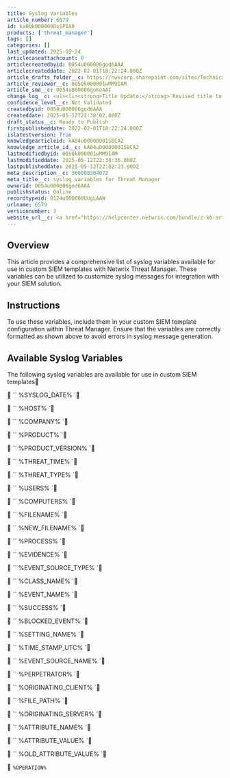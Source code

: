 ---
title: Syslog Variables
article_number: 6579
id: ka0Qk000000DsSPIA0
products: ['threat_manager']
tags: []
categories: []
last_updated: 2025-05-24
articlecaseattachcount: 0
articlecreatedbyid: 0054u000006god6AAA
articlecreateddate: 2022-02-01T18:22:24.000Z
article_drafts_folder__c: https://nwxcorp.sharepoint.com/sites/TechnicalSupportOperations/Shared%20Documents/Technical%20Knowledge%20Management/Salesforce%20Knowledge%20Drafts/kA04u0000000ISBCA2
article_reviewer__c: 005Qk000001wMM9IAM
article_sme__c: 0054u000006goKoAAI
change_log__c: <ul><li><strong>Title Update:</strong> Revised title to follow title case and align with style guidelines.</li><li><strong>Section Headers:</strong> Added clear and descriptive section headers (e.g., &quot;Overview,&quot; &quot;Available Syslog Variables,&quot; &quot;Instructions,&quot; &quot;Product Information&quot;) for better readability and structure.</li><li><strong>Formatting:</strong> Converted the list of variables into a properly formatted HTML unordered list for consistency and accessibility.</li><li><strong>Content Clarity:</strong> Rephrased the summary and issue sections into a cohesive &quot;Overview&quot; section to improve clarity and flow.</li><li><strong>Product Naming:</strong> Updated product name to &quot;Netwrix Threat Manager&quot; for consistency with approved naming conventions.</li><li><strong>Removed Inline Styles:</strong> Eliminated inline styles and replaced them with semantic HTML for better maintainability and compliance with accessibility standards.</li><li><strong>Alt Text:</strong> No images were present, so no alt text was required.</li><li>Updated Tags (HGR)</li></ul>
confidence_level__c: Not Validated
createdbyid: 0054u000006god6AAA
createddate: 2025-05-12T22:38:02.000Z
draft_status__c: Ready to Publish
firstpublisheddate: 2022-02-01T18:22:24.000Z
islatestversion: True
knowledgearticleid: kA04u0000000ISBCA2
knowledge_article_id__c: kA04u0000000ISBCA2
lastmodifiedbyid: 005Qk000001wMM9IAM
lastmodifieddate: 2025-05-12T22:38:36.000Z
lastpublisheddate: 2025-05-12T22:02:23.000Z
meta_description__c: 360008304072
meta_title__c: syslog variables for Threat Manager
ownerid: 0054u000006god6AAA
publishstatus: Online
recordtypeid: 0124u000000UUgLAAW
urlname: 6579
versionnumber: 3
website_url__c: <a href="https://helpcenter.netwrix.com/bundle/z-kb-articles-salesforce/page/kA04u0000000ISBCA2.html" target="_blank">Open in a new window</a>
---

## Overview

This article provides a comprehensive list of syslog variables available for use in custom SIEM templates with Netwrix Threat Manager. These variables can be utilized to customize syslog messages for integration with your SIEM solution.

## Instructions

To use these variables, include them in your custom SIEM template configuration within Threat Manager. Ensure that the variables are correctly formatted as shown above to avoid errors in syslog message generation.

## Available Syslog Variables

The following syslog variables are available for use in custom SIEM templates

  `` %SYSLOG_DATE% `

  `` %HOST% `

  `` %COMPANY% `

  `` %PRODUCT% `

  `` %PRODUCT_VERSION% `

  `` %THREAT_TIME% `

  `` %THREAT_TYPE% `

  `` %USERS% `

  `` %COMPUTERS% `

  `` %FILENAME% `

  `` %NEW_FILENAME% `

  `` %PROCESS% `

  `` %EVIDENCE% `

  `` %EVENT_SOURCE_TYPE% `

  `` %CLASS_NAME% `

  `` %EVENT_NAME% `

  `` %SUCCESS% `

  `` %BLOCKED_EVENT% `

  `` %SETTING_NAME% `

  `` %TIME_STAMP_UTC% `

  `` %EVENT_SOURCE_NAME% `

  `` %PERPETRATOR% `

  `` %ORIGINATING_CLIENT% `

  `` %FILE_PATH% `

  `` %ORIGINATING_SERVER% `

  `` %ATTRIBUTE_NAME% `

  `` %ATTRIBUTE_VALUE% `

  `` %OLD_ATTRIBUTE_VALUE% `

  `` %OPERATION% ``